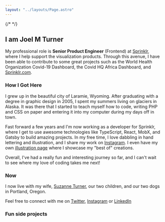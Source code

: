 ```yaml
---
layout: "../layouts/Page.astro"
---
```



<div class={flex({ direction: 'column', justifyContent: 'center'})}>
    <Cloudinary
        src="joel-turner_nobg"
        alt="Joel M Turner portrait"
        height="440"
        width="440"
        cornerRadius="max"
        zoom="0.5"
        gravity="face"
        crop="fit"
        resize="fill"
        style={{ margin: "0 auto", marginBottom: "2rem", width: '220px', height: '220px' }}
        />
    {/* <FunStuffCycler /> */}
</div>

## I am Joel M Turner

My professional role is **Senior Product Engineer** (Frontend) at [Sprinklr](https://sprinklr.com), where I help support the visualization products. Through this avenue, I have been able to contribute to some great projects such as the World Health Organization Covid-19 Dashboard, the Covid HQ Africa Dashboard, and [Sprinklr.com](https://sprinklr.com).

### How I Got Here

I grew up in the beautiful city of Laramie, Wyoming. After graduating with a degree in graphic design in 2005, I spent my summers living on glaciers in Alaska. It was there that I started to teach myself how to code, writing PHP and CSS on paper and entering it into my computer during my days off in town.

Fast forward a few years and I'm now working as a developer for Sprinklr, where I get to use awesome technologies like TypeScript, React, MobX, and Gatsby to build amazing projects. In my free time, I love dabbling in hand lettering and illustration, and I share my work on [Instagram](https://www.instagram.com/joelmturner/). I even have my own [illustration page](/illustration) where I showcase my "best of" creations.

Overall, I've had a really fun and interesting journey so far, and I can't wait to see where my love of coding takes me next!

### Now

I now live with my wife, [Suzanne Turner](https://inclinedcreative.com "Suzanne Turner InclinedCreative"), our two children, and our two dogs in Portland, Oregon.

Feel free to connect with me on [Twitter](https://twitter.com/joelmturner), [Instagram](https://www.instagram.com/joelmturner/) or [LinkedIn](https://www.linkedin.com/in/joelmturner)

### Fun side projects


<ProjectGrid />
